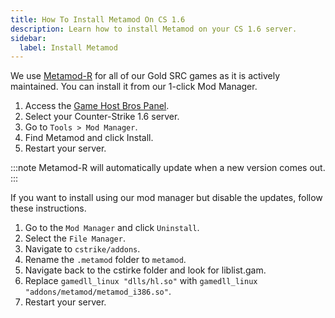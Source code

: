 ```yaml
---
title: How To Install Metamod On CS 1.6
description: Learn how to install Metamod on your CS 1.6 server.
sidebar:
  label: Install Metamod
---
```


We use [Metamod-R](https://github.com/theAsmodai/metamod-r) for all of our Gold SRC games as it is actively maintained. You can install it from our 1-click Mod Manager.

1. Access the [Game Host Bros Panel](https://panel.gamehostbros.com/).
2. Select your Counter-Strike 1.6 server.
3. Go to `Tools > Mod Manager`.
4. Find Metamod and click Install.
5. Restart your server.

:::note
Metamod-R will automatically update when a new version comes out.
:::

If you want to install using our mod manager but disable the updates, follow these instructions.

1. Go to the `Mod Manager` and click `Uninstall`.
2. Select the `File Manager`.
3. Navigate to `cstrike/addons`.
4. Rename the `.metamod` folder to `metamod`.
5. Navigate back to the cstirke folder and look for liblist.gam.
6. Replace `gamedll_linux "dlls/hl.so"` with `gamedll_linux "addons/metamod/metamod_i386.so"`.
7. Restart your server.
